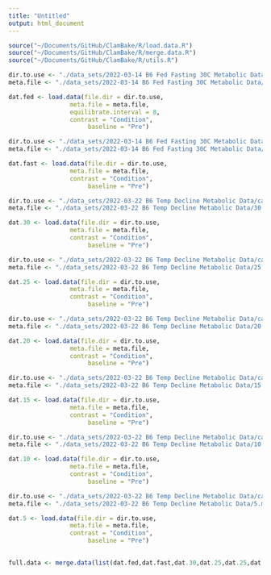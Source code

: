 ```yaml
---
title: "Untitled"
output: html_document
---
```


```r
source("~/Documents/GitHub/ClamBake/R/load.data.R")
source("~/Documents/GitHub/ClamBake/R/merge.data.R")
source("~/Documents/GitHub/ClamBake/R/utils.R")

dir.to.use <- "./data_sets/2022-03-14 B6 Fed Fasting 30C Metabolic Data/cage_data/2022-03-14 D1 Feed"
meta.file <- "./data_sets/2022-03-14 B6 Fed Fasting 30C Metabolic Data/feed.meta.csv"

dat.fed <- load.data(file.dir = dir.to.use,
                 meta.file = meta.file, 
                 equilibrate.interval = 8,
                 contrast = "Condition",
                      baseline = "Pre")

dir.to.use <- "./data_sets/2022-03-14 B6 Fed Fasting 30C Metabolic Data/cage_data/2022-03-15 D2 Fasting"
meta.file <- "./data_sets/2022-03-14 B6 Fed Fasting 30C Metabolic Data/fast.meta.csv"

dat.fast <- load.data(file.dir = dir.to.use,
                 meta.file = meta.file, 
                 contrast = "Condition",
                      baseline = "Pre")

dir.to.use <- "./data_sets/2022-03-22 B6 Temp Decline Metabolic Data/cage_data/2022-03-22 30C"
meta.file <- "./data_sets/2022-03-22 B6 Temp Decline Metabolic Data/30.meta.csv"

dat.30 <- load.data(file.dir = dir.to.use,
                 meta.file = meta.file, 
                 contrast = "Condition",
                      baseline = "Pre")

dir.to.use <- "./data_sets/2022-03-22 B6 Temp Decline Metabolic Data/cage_data/2022-03-23 25C"
meta.file <- "./data_sets/2022-03-22 B6 Temp Decline Metabolic Data/25.meta.csv"

dat.25 <- load.data(file.dir = dir.to.use,
                 meta.file = meta.file, 
                 contrast = "Condition",
                      baseline = "Pre")

dir.to.use <- "./data_sets/2022-03-22 B6 Temp Decline Metabolic Data/cage_data/2022-03-24 20C"
meta.file <- "./data_sets/2022-03-22 B6 Temp Decline Metabolic Data/20.meta.csv"

dat.20 <- load.data(file.dir = dir.to.use,
                 meta.file = meta.file, 
                 contrast = "Condition",
                      baseline = "Pre")

dir.to.use <- "./data_sets/2022-03-22 B6 Temp Decline Metabolic Data/cage_data/2022-03-25 15C"
meta.file <- "./data_sets/2022-03-22 B6 Temp Decline Metabolic Data/15.meta.csv"

dat.15 <- load.data(file.dir = dir.to.use,
                 meta.file = meta.file, 
                 contrast = "Condition",
                      baseline = "Pre")

dir.to.use <- "./data_sets/2022-03-22 B6 Temp Decline Metabolic Data/cage_data/2022-03-26 10C"
meta.file <- "./data_sets/2022-03-22 B6 Temp Decline Metabolic Data/10.meta.csv"

dat.10 <- load.data(file.dir = dir.to.use,
                 meta.file = meta.file, 
                 contrast = "Condition",
                      baseline = "Pre")

dir.to.use <- "./data_sets/2022-03-22 B6 Temp Decline Metabolic Data/cage_data/2022-03-27 5C"
meta.file <- "./data_sets/2022-03-22 B6 Temp Decline Metabolic Data/5.meta.csv"

dat.5 <- load.data(file.dir = dir.to.use,
                 meta.file = meta.file, 
                 contrast = "Condition",
                      baseline = "Pre")
  

full.data <- merge.data(list(dat.fed,dat.fast,dat.30,dat.25,dat.25,dat.20,dat.15,dat.10,dat.5))
```

